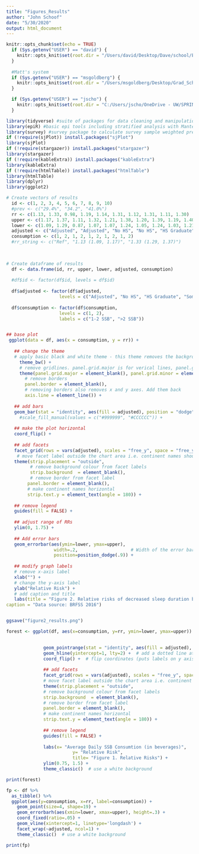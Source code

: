 ```yaml
---
title: "Figures_Results"
author: "John Schoof"
date: "5/30/2020"
output: html_document
---
```





```r
knitr::opts_chunk$set(echo = TRUE)
  if (Sys.getenv("USER") == "david") {
    knitr::opts_knit$set(root.dir = "/Users/david/Desktop/Dave/school/Epi 514/Final Project/Analysis/")
  }
  
  #Matt's system
  if (Sys.getenv("USER") == "msgoldberg") {
    knitr::opts_knit$set(root.dir = "/Users/msgoldberg/Desktop/Grad_School/Year_1/Q3/EPI514/SSB_Paper/")
  }

  if (Sys.getenv("USER") == "jscho") {
    knitr::opts_knit$set(root.dir = "C:/Users/jscho/OneDrive - UW/SPRING 2020-LAPTOP-7K6NFTGB/EPI 514/")
  }


```




```r

library(tidyverse) #suite of packages for data cleaning and manipulation
library(epiR) #basic epi tools including stratified analysis with Mantel Haenszel
library(survey) #survey package to calculate survey sample weighted prevalence
if (!require(sjPlot)) install.packages("sjPlot")
library(sjPlot)
if (!require(stargazer)) install.packages("stargazer")
library(stargazer)
if (!require(kableExtra)) install.packages("kableExtra")
library(kableExtra)
if (!require(htmlTable)) install.packages("htmlTable")
library(htmlTable)
library(dplyr)
library(ggplot2)
```




```r

# Create vectors of results
  id <- c(1, 2, 3, 4, 5, 6, 7, 8, 9, 10)  
  #prev <- c("29.4%", "34.2", "41.0%")
  rr <- c(1.13, 1.33, 0.98, 1.19, 1.14, 1.31, 1.12, 1.31, 1.11, 1.30)
  upper <- c(1.17, 1.37, 1.11, 1.32, 1.21, 1.38, 1.20, 1.39, 1.19, 1.40)
  lower <- c(1.09, 1.29, 0.87, 1.07, 1.07, 1.24, 1.05, 1.24, 1.03, 1.21)
  adjusted <- c("Adjusted", "Adjusted", "No HS", "No HS", "HS Graduate", "HS Graduate", "Some College", "Some College", "College Graduate", "College Graduate")
  consumption <- c(1, 2, 1, 2, 1, 2, 1, 2, 1, 2)
  #rr_string <- c("Ref", "1.13 (1.09, 1.17)", "1.33 (1.29, 1.37)")
  
  

# Create dataframe of results
  df <- data.frame(id, rr, upper, lower, adjusted, consumption)
  
  #df$id <- factor(df$id, levels = df$id)
  
  df$adjusted <- factor(df$adjusted, 
                    levels = c("Adjusted", "No HS", "HS Graduate", "Some College", "College Graduate"))
  
  df$consumption <- factor(df$consumption, 
                    levels = c(1, 2), 
                    labels = c("1-2 SSB", ">2 SSB"))



```



```r


## base plot
 ggplot(data = df, aes(x = consumption, y = rr)) +
   
   ## change the theme
   # apply basic black and white theme - this theme removes the background colour by default
     theme_bw() + 
     # remove gridlines. panel.grid.major is for verical lines, panel.grid.minor is for horizontal lines
     theme(panel.grid.major = element_blank(), panel.grid.minor = element_blank(),
       # remove borders
       panel.border = element_blank(),
       # removing borders also removes x and y axes. Add them back
       axis.line = element_line()) + 
   
   ## add bars
   geom_bar(stat = "identity", aes(fill = adjusted), position = "dodge") + 
     #scale_fill_manual(values = c("#999999", "#CCCCCC")) + 
   
   ## make the plot horizontal
   coord_flip() + 
   
   ## add facets 
   facet_grid(rows = vars(adjusted), scales = "free_y", space = "free_y", switch = "y") + 
    # move facet label outside the chart area i.e. continent names should be to the left of country names
   theme(strip.placement = "outside",
         # remove background colour from facet labels
         strip.background  = element_blank(),
         # remove border from facet label
        panel.border = element_blank(), 
        # make continent names horizontal
        strip.text.y = element_text(angle = 180)) + 
 
   ## remove legend
   guides(fill = FALSE) + 
  
   ## adjust range of RRs
   ylim(0, 1.75) +
   
   ## Add error bars
   geom_errorbar(aes(ymin=lower, ymax=upper),
                  width=.2,                    # Width of the error bars
                  position=position_dodge(.9)) +
  
   ## modify graph labels
   # remove x-axis label
   xlab("") +
   # change the y-axis label
   ylab("Relative Risk") + 
   # add caption and title
   labs(title = "Figure 2. Relative risks of decreased sleep duration by SSB consumption", 
caption = "Data source: BRFSS 2016")


ggsave("figure2_results.png")

```





```r


forest <- ggplot(df, aes(x=consumption, y=rr, ymin=lower, ymax=upper)) +
              

              geom_pointrange(stat = "identity", aes(fill = adjusted), position = "dodge") + 
              geom_hline(yintercept=1, lty=2) +  # add a dotted line at x=1 after flip
              coord_flip() +  # flip coordinates (puts labels on y axis)
  
              ## add facets
              facet_grid(rows = vars(adjusted), scales = "free_y", space = "free_y", switch = "y") + 
              # move facet label outside the chart area i.e. continent names should be to the left of country names
              theme(strip.placement = "outside",
              # remove background colour from facet labels
              strip.background  = element_blank(),
              # remove border from facet label
              panel.border = element_blank(), 
              # make continent names horizontal
              strip.text.y = element_text(angle = 180)) + 
 
              ## remove legend
              guides(fill = FALSE) + 
              
              labs(x= "Average Daily SSB Consumtion (in beverages)",
                         y= "Relative Risk",
                         title= "Figure 1. Relative Risks") +
              ylim(0.75, 1.5) +
              theme_classic()  # use a white background

print(forest)


```



```r

fp <- df %>%
  as_tibble() %>%
  ggplot(aes(y=consumption, x=rr, label=consumption)) +
    geom_point(size=4, shape=19) +
    geom_errorbarh(aes(xmin=lower, xmax=upper), height=.3) +
    coord_fixed(ratio=.05) +
    geom_vline(xintercept=1, linetype='longdash') +
    facet_wrap(~adjusted, ncol=1) +
    theme_classic()  # use a white background

print(fp)


```



